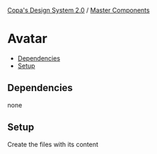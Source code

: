 
<Meta of={AvatarStory} name='Docs' />

[Copa's Design System 2.0](https://www.figma.com/files/1061358732568113399/project/46270672) / [Master Components](https://www.figma.com/design/ZBfYIW0LOwlwur6XVq1yL5/Master-Components?m=auto&t=xueNH50niNVACOvu-6)

# Avatar

* [Dependencies](#Dependencies)
* [Setup](#Setup)


<Canvas of={AvatarStory.avatar} />
<Controls />

## Dependencies

none

## Setup

Create the files with its content

```bash
src/lib/components/master/avatar/index.ts
```
<Source dark code={AvatarIndex} language='typescript'>
</Source>


```bash
src/lib/components/master/avatar/avatar.svelte
```
<Source dark code={AvatarRoot} language='html'>
</Source>

```bash
src/lib/components/master/avatar/avatar-image.svelte
```
<Source dark code={AvatarImage} language='html'>
</Source>

```bash
src/lib/components/master/avatar/avatar-fallback.svelte
```
<Source dark code={AvatarFallback} language='html'>
</Source>



